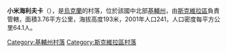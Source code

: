 {{coord|49|52|13|N|29|52|15|E|scale:30000|display=title}}

'''小米海利夫卡'''（{{lang-uk|Мала Михайлівка}}），是[[烏克蘭|烏克蘭]]的村落，位於該國中北部[[基輔州|基輔州]]，由[[斯克維拉區|斯克維拉區]]負責管轄，面積3.76平方公里，海拔高度193米，2001年人口241，人口密度每平方公里64.1人。

{{DEFAULTSORT:Мала Михайлівка}}
[[Category:基輔州村落|Category:基輔州村落]]
[[Category:斯克維拉區村落|Category:斯克維拉區村落]]


{{Kiev-geo-stub}}